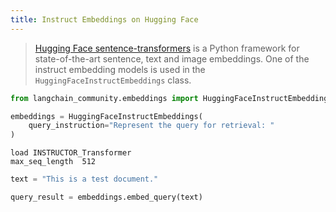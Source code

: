```yaml
---
title: Instruct Embeddings on Hugging Face
---
```


>[Hugging Face sentence-transformers](https://huggingface.co/sentence-transformers) is a Python framework for state-of-the-art sentence, text and image embeddings.
>One of the instruct embedding models is used in the `HuggingFaceInstructEmbeddings` class.



```python
from langchain_community.embeddings import HuggingFaceInstructEmbeddings
```


```python
embeddings = HuggingFaceInstructEmbeddings(
    query_instruction="Represent the query for retrieval: "
)
```
```output
load INSTRUCTOR_Transformer
max_seq_length  512
```

```python
text = "This is a test document."
```


```python
query_result = embeddings.embed_query(text)
```


```python

```
